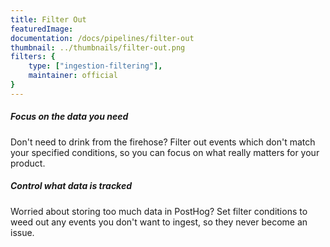 ```yaml
---
title: Filter Out
featuredImage: 
documentation: /docs/pipelines/filter-out
thumbnail: ../thumbnails/filter-out.png
filters: {
    type: ["ingestion-filtering"],
    maintainer: official
}
---
```


<Section
    divider={false}
    title="Set filter conditions so that you only ingest the events you want to track."
    size="full"
    cols={2}
>
    <div>
        <h5>Focus on the data you need</h5>
        <p>Don't need to drink from the firehose? Filter out events which don't match your specified conditions, so you can focus on what really matters for your product.</p>
    </div>
    <div>
        <h5>Control what data is tracked</h5>
        <p>Worried about storing too much data in PostHog? Set filter conditions to weed out any events you don't want to ingest, so they never become an issue.</p>
    </div>
</Section>

<TutorialsSlider topic="filter-out" />

<Documentation />
